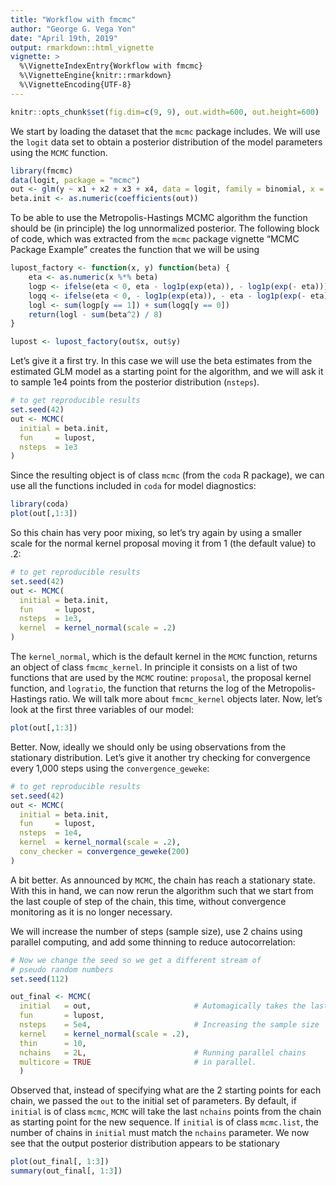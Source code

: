 ```yaml
---
title: "Workflow with fmcmc"
author: "George G. Vega Yon"
date: "April 19th, 2019"
output: rmarkdown::html_vignette
vignette: >
  %\VignetteIndexEntry{Workflow with fmcmc}
  %\VignetteEngine{knitr::rmarkdown}
  %\VignetteEncoding{UTF-8}
---
```


```r
knitr::opts_chunk$set(fig.dim=c(9, 9), out.width=600, out.height=600)
```

We start by loading the dataset that the `mcmc` package includes. We will use
the `logit` data set to obtain a posterior distribution of the model parameters
using the `MCMC` function.

```r
library(fmcmc)
data(logit, package = "mcmc")
out <- glm(y ~ x1 + x2 + x3 + x4, data = logit, family = binomial, x = TRUE)
beta.init <- as.numeric(coefficients(out))
```

To be able to use the Metropolis-Hastings MCMC algorithm the function should be
(in principle) the log unnormalized posterior. The following block of code,
which was extracted from the `mcmc` package vignette "MCMC Package Example"
creates the function that we will be using

```r
lupost_factory <- function(x, y) function(beta) {
    eta <- as.numeric(x %*% beta)
    logp <- ifelse(eta < 0, eta - log1p(exp(eta)), - log1p(exp(- eta)))
    logq <- ifelse(eta < 0, - log1p(exp(eta)), - eta - log1p(exp(- eta)))
    logl <- sum(logp[y == 1]) + sum(logq[y == 0])
    return(logl - sum(beta^2) / 8)
}

lupost <- lupost_factory(out$x, out$y)
```

Let's give it a first try. In this case we will use the beta estimates from the
estimated GLM model as a starting point for the algorithm, and we will ask it to
sample 1e4 points from the posterior distribution (`nsteps`).

```r
# to get reproducible results
set.seed(42)
out <- MCMC(
  initial = beta.init,
  fun     = lupost,
  nsteps  = 1e3
)
```

Since the resulting object is of class `mcmc` (from the `coda` R package), we
can use all the functions included in `coda` for model diagnostics:

```r
library(coda)
plot(out[,1:3])
```

So this chain has very poor mixing, so let's try again by using a smaller scale
for the normal kernel proposal moving it from 1 (the default value) to .2:

```r
# to get reproducible results
set.seed(42)
out <- MCMC(
  initial = beta.init,
  fun     = lupost,
  nsteps  = 1e3,
  kernel  = kernel_normal(scale = .2) 
)
```

The `kernel_normal`, which is the default kernel in the `MCMC` function, returns
an object of class `fmcmc_kernel`. In principle it consists on a list of two
functions that are used by the `MCMC` routine: `proposal`, the proposal kernel
function, and `logratio`, the function that returns the log of the
Metropolis-Hastings ratio. We will talk more about `fmcmc_kernel` objects later.
Now, let's look at the first three variables of our model:

```r
plot(out[,1:3])
```

Better. Now, ideally we should only be using observations from the stationary
distribution. Let's give it another try checking for convergence every 1,000
steps using the `convergence_geweke`:

```r
# to get reproducible results
set.seed(42)
out <- MCMC(
  initial = beta.init,
  fun     = lupost,
  nsteps  = 1e4,
  kernel  = kernel_normal(scale = .2),
  conv_checker = convergence_geweke(200)
)
```


A bit better. As announced by `MCMC`, the chain has reach a stationary state.
With this in hand, we can now rerun the algorithm such that we start from the
last couple of step of the chain, this time, without convergence monitoring as
it is no longer necessary.

We will increase the number of steps (sample size), use 2 chains using parallel
computing, and add some thinning to reduce autocorrelation:

```r
# Now we change the seed so we get a different stream of
# pseudo random numbers
set.seed(112) 

out_final <- MCMC(
  initial   = out,                       # Automagically takes the last 2 points
  fun       = lupost, 
  nsteps    = 5e4,                       # Increasing the sample size
  kernel    = kernel_normal(scale = .2),
  thin      = 10,
  nchains   = 2L,                        # Running parallel chains
  multicore = TRUE                       # in parallel.
  )
```

Observed that, instead of specifying what are the 2 starting points for each
chain, we passed the `out` to the initial set of parameters. By default, if
`initial` is of class `mcmc`, `MCMC` will take the last `nchains` points from
the chain as starting point for the new sequence. If `initial` is of class
`mcmc.list`, the number of chains in `initial` must match the `nchains`
parameter. We now see that the output posterior distribution appears to be
stationary

```r
plot(out_final[, 1:3])
summary(out_final[, 1:3])
```

